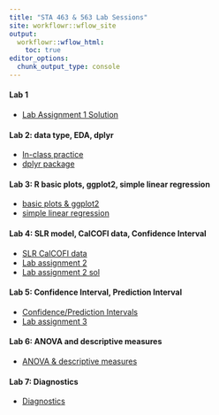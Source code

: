 ```yaml
---
title: "STA 463 & 563 Lab Sessions"
site: workflowr::wflow_site
output:
  workflowr::wflow_html:
    toc: true
editor_options:
  chunk_output_type: console
---
```


#### Lab 1
* [Lab Assignment 1 Solution](lab_assignment1_sol.html)

#### Lab 2: data type, EDA, dplyr
* [In-class practice](lab2_inclass_prac.html)
* [dplyr package](dplyr_prac.html)

#### Lab 3: R basic plots, ggplot2, simple linear regression
* [basic plots & ggplot2](Rplot_ggplot2_prac.html)
* [simple linear regression](slr_prac.html)

#### Lab 4: SLR model, CalCOFI data, Confidence Interval
* [SLR CalCOFI data](slr_calcofi.html)
* [Lab assignment 2](lab_hw2.html)
* [Lab assignment 2 sol](lab_hw2_sol.html) 

#### Lab 5: Confidence Interval, Prediction Interval
* [Confidence/Prediction Intervals](intervals.html)
* [Lab assignment 3](lab_hw3.html) 

#### Lab 6: ANOVA and descriptive measures
* [ANOVA & descriptive measures](anova_desc.html)

#### Lab 7: Diagnostics
* [Diagnostics](diagnostics.html)


